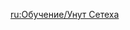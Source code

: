 {{Tutorial
|title    = Setekh Wenut
|subtitle = New Entry
|type     = Enemies
|icon     = Icon Tutorial Monster.png
|about    = Setekh Wenut
|image1   = Tutorial Setekh Wenut.png
|text1    = An apex predator deep in the desert that can use the power of Anemo to a certain extent, which allows it to leave the ground when in combat and enter a floating state. While floating, it can fire Windbite Bullets. If these bullets are not destroyed in time, they will be converted into a high-density curtain of such bullets. {{Color|help|Attacks from elements that may react with Anemo}} can destroy Windbite Bullets, which temporarily decrease the corresponding Elemental RES of the Setekh Wenut. After 2 Windbite Bullets are destroyed in succession, the Setekh Wenut will be brought down from its floating state.
|sort     = 2626
}}

[[ru:Обучение/Унут Сетеха]]